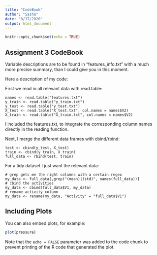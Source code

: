 ```yaml
---
title: "CodeBook"
author: "Sasha"
date: "8/17/2020"
output: html_document
---
```


```r
knitr::opts_chunk$set(echo = TRUE)
```

## Assignment 3 CodeBook  

Variable descriptions are to be found in "features_info.txt" with a much more precise summary,
than I could give you in this moment.  

Here a description of my code:  

First we read in all relevant data with read.table:
```
names <- read.table("features.txt")
y_train <- read.table("y_train.txt")
y_test <- read.table("y_test.txt")
X_test <- read.table("X_test.txt", col.names = names$V2)
X_train <- read.table("X_train.txt", col.names = names$V2)
```
I included the features.txt, to integrate the corresponding column names directly in the 
reading function.  

Next, I merge the different data frames with cbind/rbind: 
```
test <- cbind(y_test, X_test)
train <- cbind(y_train, X_train)
full_data <- rbind(test, train)
```

For a tidy dataset I just want the relevant data:
```
# grep gets me the right columns with a certain regex
my_data <- full_data[,grep("(mean)|(std)", names(full_data))]
# cbind the activities 
my_data <- cbind(full_data$V1, my_data)
# rename activity column
my_data <- rename(my_data, "Activity" = "full_data$V1")
```



## Including Plots

You can also embed plots, for example:

```r
plot(pressure)
```

Note that the `echo = FALSE` parameter was added to the code chunk to prevent printing of the R code that generated the plot.
